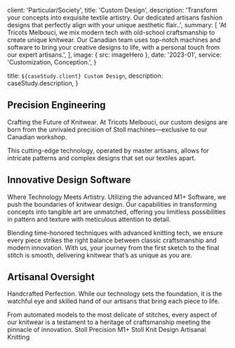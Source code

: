 
  client: 'Particular/Society',
  title: 'Custom Design',
  description:
    'Transform your concepts into exquisite textile artistry. Our dedicated artisans fashion designs that perfectly align with your unique aesthetic flair..',
  summary: [
    'At Tricots Melbouci, we mix modern tech with old-school craftsmanship to create unique knitwear. Our Canadian team uses top-notch machines and software to bring your creative designs to life, with a personal touch from our expert artisans.',  ],
  image: { src: imageHero },
  date: '2023-01',
  service: 'Customization, Conception.',
}

  title: `${caseStudy.client} Custom Design`,
  description: caseStudy.description,
}

## Precision Engineering

Crafting the Future of Knitwear. At Tricots Melbouci, our custom designs are born from the unrivaled precision of Stoll machines—exclusive to our Canadian workshop. 

This cutting-edge technology, operated by master artisans, allows for intricate patterns and complex designs that set our textiles apart.

## Innovative Design Software

Where Technology Meets Artistry. Utilizing the advanced M1+ Software, we push the boundaries of knitwear design. Our capabilities in transforming concepts into tangible art are unmatched, offering you limitless possibilities in pattern and texture with meticulous attention to detail.

Blending time-honored techniques with advanced knitting tech, we ensure every piece strikes the right balance between classic craftsmanship and modern innovation. With us, your journey from the first sketch to the final stitch is smooth, delivering knitwear that’s as unique as you are.

## Artisanal Oversight

Handcrafted Perfection. While our technology sets the foundation, it is the watchful eye and skilled hand of our artisans that bring each piece to life. 

From automated models to the most delicate of stitches, every aspect of our knitwear is a testament to a heritage of craftsmanship meeting the pinnacle of innovation.
<TagList>
  <TagListItem>Stoll Precision</TagListItem>
  <TagListItem>M1+ Stoll</TagListItem>
  <TagListItem>Knit Design</TagListItem>
  <TagListItem>Artisanal Knitting</TagListItem>
</TagList>


